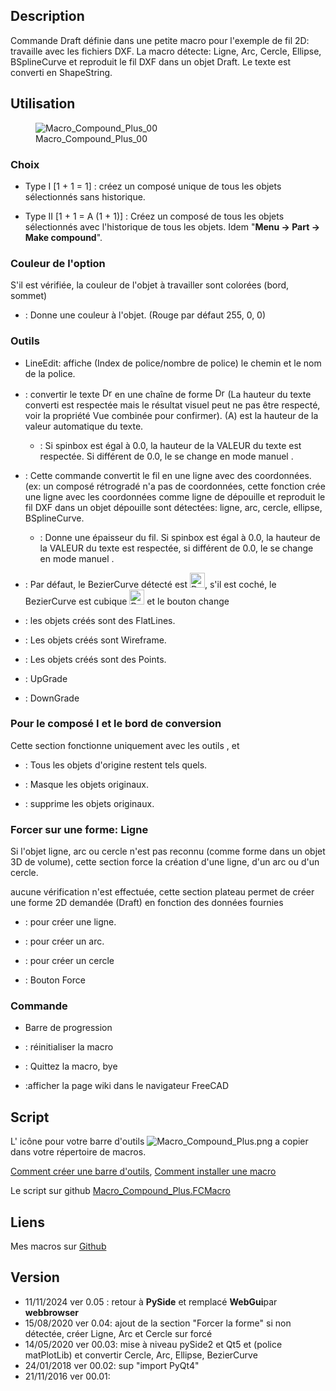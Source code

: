 <languages/>
{{Macro/fr
|Name=Macro Compound Plus
|Description = Commande Draft définie dans une petite macro pour l'exemple de fil 2D: travailler avec les fichiers DXF. La macro détecte: Ligne, Arc, Cercle, Ellipse, BSplineCurve et reproduit le fil DXF dans un objet Draft. Le texte est converti en ShapeString.
|Author=Mario52
|Version=00.05
|Date=2024-11-11
|FCVersion= 0.21.2 et plus
|Download=[https://www.freecadweb.org/wiki/images/f/fd/Macro_Compound_Plus.png ToolBar Icon]
}}

==Description==

Commande Draft définie dans une petite macro pour l'exemple de fil 2D: travaille avec les fichiers DXF. La macro détecte: Ligne, Arc, Cercle, Ellipse, BSplineCurve et reproduit le fil DXF dans un objet Draft. Le texte est converti en ShapeString.


{{Codeextralink|https://gist.githubusercontent.com/mario52a/7be361a8c489deec918f664fdcfc4394/raw/2d12268123cbd38a3fba10fff1c7f35837cd3325/Macro_Compound_Plus.FCMacro}}

<span id="Usage"></span>
==Utilisation==

[[File:Macro Compound Plus 00.png|Macro_Compound_Plus_00]]

=== Choix ===
*{{Button|[[Image:Part_Compound.svg|16px]] Compound I}} Type I [1 + 1 = 1] : créez un composé unique de tous les objets sélectionnés sans historique.
*{{Button|[[Image:Part_Compound.svg|16px]] Compound II}} Type II [1 + 1 = A (1 + 1)] : Créez un composé de tous les objets sélectionnés avec l'historique de tous les objets. Idem "'''Menu → Part → Make compound'''".

=== {{CheckBox}} Couleur de l'option ===
S'il {{CheckBox}} est vérifiée, la couleur de l'objet à travailler sont colorées (bord, sommet)
*{{Button|{{ColoredText|#ff0000|[[Image:Workbench_Image.svg|16px]] Color}} }} : Donne une couleur à l'objet. (Rouge par défaut 255, 0, 0)

=== Outils ===
* LineEdit: affiche (Index de police/nombre de police) le chemin et le nom de la police.
*{{Button|[[File:Draft_Text.svg|16px]] Convert Text (A)}} : convertir le texte [[File:Draft_Text.svg|16px]] en une chaîne de forme [[File:Draft_ShapeString.svg|16px]] (La hauteur du texte converti est respectée mais le résultat visuel peut ne pas être respecté, voir la propriété Vue combinée pour confirmer). (A) est la hauteur de la valeur automatique du texte.
**{{SpinBox|0,00 Auto}} : Si spinbox est égal à 0.0, la hauteur de la VALEUR du texte est respectée. Si différent de 0.0, le {{Button|[[File:Draft_Text.svg|16px]] Convert Text (A)}} se change en mode manuel {{Button|[[File:Draft_Text.svg|16px]] Convert Text (M)}}.

*{{Button|[[File:Draft_Line.svg|16px]] Convert Wire (A)}} : Cette commande convertit le fil en une ligne avec des coordonnées. (ex: un composé rétrogradé n'a pas de coordonnées, cette fonction crée une ligne avec les coordonnées comme ligne de dépouille et reproduit le fil DXF dans un objet dépouille sont détectées: ligne, arc, cercle, ellipse, BSplineCurve.
**{{SpinBox|0,00 Auto}} : Donne une épaisseur du fil. Si spinbox est égal à 0.0, la hauteur de la VALEUR du texte est respectée, si différent de 0.0, le {{Button|[[Image:Draft_Line.svg|16px]] Convert Wire (A)}} se change en mode manuel {{Button|Convert Wire (M)}}.
*{{CheckBox|[[Image:Draft_BezCurve.svg|16px]] BezierCurve}} : Par défaut, le BezierCurve détecté est [[Image:Draft_BezCurve.svg|24px]], s'il est coché, le BezierCurve est cubique [[Image:Draft_CubicBezCurve.svg|24px]] et le bouton change {{CheckBox|TRUE|[[Image:Draft_CubicBezCurve.svg|16px]] Cubic BezierCurve}}

*{{RadioButton|TRUE|[[Image:Std_DrawStyleFlatLines.svg|16px]] FlatLines}} : les objets créés sont des FlatLines.
*{{RadioButton|[[Image:Std_DrawStyleWireFrame.svg|16px]] Wireframe}} : Les objets créés sont Wireframe.
*{{RadioButton|[[Image:Std_DrawStylePoints.svg|16px]] Points}} : Les objets créés sont des Points.
*{{Button|[[File:Draft_Upgrade.svg|16px]] UpGrade}} : UpGrade
*{{Button|[[File:Draft_Downgrade.svg|16px]] DownGrade}} : DownGrade

=== Pour le composé I et le bord de conversion ===
Cette section fonctionne uniquement avec les outils {{Button|[[Image:Part_Compound.svg|16px]] Compound I}},  {{Button|[[File:Draft_Text.svg|16px]] Convert Text (A)}} et {{Button|[[File:Draft_Line.svg|16px]] Convert Wire (A)}}
*{{RadioButton|TRUE|None}} : Tous les objets d'origine restent tels quels.
*{{RadioButton|Hidden original objest(s)}} :  Masque les objets originaux.
*{{RadioButton|Delete original objest(s)}} : supprime les objets originaux.

=== Forcer sur une forme: Ligne ===
Si l'objet ligne, arc ou cercle n'est pas reconnu (comme forme dans un objet 3D de volume), cette section force la création d'une ligne, d'un arc ou d'un cercle.

aucune vérification n'est effectuée, cette section plateau permet de créer une forme 2D demandée (Draft) en fonction des données fournies

*{{RadioButton|TRUE|[[Image:Draft_Line.svg|16px]] Lines}} : pour créer une ligne.
*{{RadioButton|[[Image:Draft_Arc.svg|16px]] Arc}} : pour créer un arc.
*{{RadioButton|[[Image:Draft_Circle.svg|16px]] Circle}} : pour créer un cercle
*{{Button|[[Image:Draft_Line.svg|16px]] Force on : Line}} : Bouton Force

=== Commande ===
*Barre de progression
*{{Button|Reset}} : réinitialiser la macro
*{{Button|Quit}} : Quittez la macro, bye
*{{Button|Help}} :afficher la page wiki dans le navigateur FreeCAD

==Script==
L' icône pour votre barre d'outils [[File:Macro Compound Plus.png]] a copier dans votre répertoire de macros.  

[[Customize_Toolbars/fr|Comment créer une barre d'outils]],  [[How_to_install_macros/fr|Comment installer une macro]]

Le script sur github [https://gist.github.com/mario52a/7be361a8c489deec918f664fdcfc4394 Macro_Compound_Plus.FCMacro]

==Liens==
Mes macros sur [https://gist.github.com/mario52a Github]
==Version==
*11/11/2024 ver 0.05  : retour à '''PySide''' et remplacé '''WebGui'''par '''webbrowser'''
*15/08/2020 ver 0.04: ajout de la section "Forcer la forme" si non détectée, créer Ligne, Arc et Cercle sur forcé
*14/05/2020 ver 00.03: mise à niveau pySide2 et Qt5 et (police matPlotLib) et convertir Cercle, Arc, Ellipse, BezierCurve
*24/01/2018 ver 00.02: sup "import PyQt4"
*21/11/2016 ver 00.01: